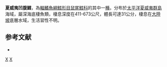 {{Speciesbox
| genus = Ventrifossa
| species = ctenomelas
| status = NE
| status_system = iucn3.1
| trend = unknow
| authority = [[Gilbert|Gilbert]] & [[Cramer|Cramer]], 1897
| synonyms = *''Chalinura ctenomelas '', Gilbert & Cramer, 1897 
*''Lionurus ctenomelas '', Gilbert & Cramer, 1897 
}}
'''夏威夷凹腹鱈'''，為[[輻鰭魚綱|輻鰭魚綱]][[鱈形目|鱈形目]][[鼠尾鱈科|鼠尾鱈科]]的其中一[[種|種]]。分布於[[太平洋|太平洋]][[夏威夷群島|夏威夷群島]]海域，屬深海底棲魚類，棲息深度在411-673公尺，體長可達31公分，棲息在[[大陸坡|大陸坡]]底層水域，生活習性不明。

==参考文献==
*{{FishBase_species|genus=Ventrifossa|species=ctenomelas|year=2016|month=1}}

{{taxonbar}}

[[Category:1897年描述的鱼类|X]]
[[Category:凹腹鱈屬|X]]